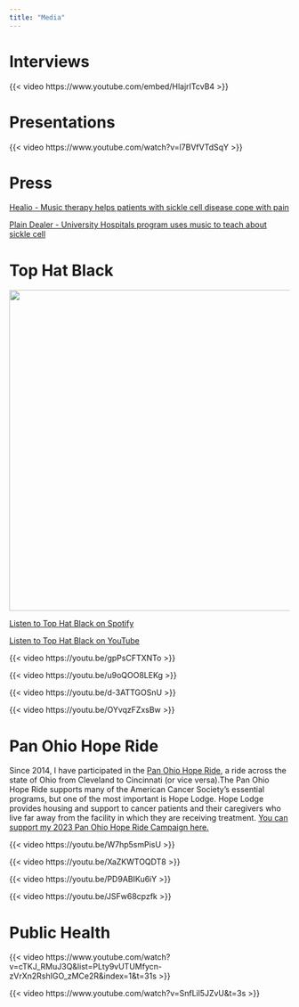```yaml
---
title: "Media"
---
```


# Interviews

{{< video https://www.youtube.com/embed/HlajrITcvB4 >}}

# Presentations

{{< video https://www.youtube.com/watch?v=l7BVfVTdSqY >}}

# Press

[Healio - Music therapy helps patients with sickle cell disease cope with pain](https://www.healio.com/news/hematology-oncology/20220328/music-therapy-helps-patients-with-sickle-cell-disease-cope-with-pain)

[Plain Dealer - University Hospitals program uses music to teach about sickle cell](https://www.cleveland.com/healthfit/2017/10/university_hospitals_beats_pro.html)

# Top Hat Black

![](images/THB.png){width="6in"}

[Listen to Top Hat Black on Spotify](https://open.spotify.com/artist/6is5DlI0BEsxKukHT7Dcuj)

[Listen to Top Hat Black on YouTube](https://www.youtube.com/@TopHatBlack/videos)

{{< video https://youtu.be/gpPsCFTXNTo >}}

{{< video https://youtu.be/u9oQOO8LEKg >}}

{{< video https://youtu.be/d-3ATTGOSnU >}}

{{< video https://youtu.be/OYvqzFZxsBw >}}

# Pan Ohio Hope Ride

Since 2014, I have participated in the [Pan Ohio Hope Ride](https://secure.acsevents.org/site/TR?fr_id=104198&pg=entry), a ride across the state of Ohio from Cleveland to Cincinnati (or vice versa).The Pan Ohio Hope Ride supports many of the American Cancer Society’s essential programs, but one of the most important is Hope Lodge. Hope Lodge provides housing and support to cancer patients and their caregivers who live far away from the facility in which they are receiving treatment. [You can support my 2023 Pan Ohio Hope Ride Campaign here.](http://main.acsevents.org/goto/samrodgersmelnick)

{{< video https://youtu.be/W7hp5smPisU >}}

{{< video https://youtu.be/XaZKWTOQDT8 >}}

{{< video https://youtu.be/PD9ABIKu6iY >}}

{{< video https://youtu.be/JSFw68cpzfk >}}

# Public Health

{{< video https://www.youtube.com/watch?v=cTKJ_RMuJ3Q&list=PLty9vUTUMfycn-zVrXn2RshIGO_zMCe2R&index=1&t=31s >}}

{{< video https://www.youtube.com/watch?v=SnfLil5JZvU&t=3s >}}

